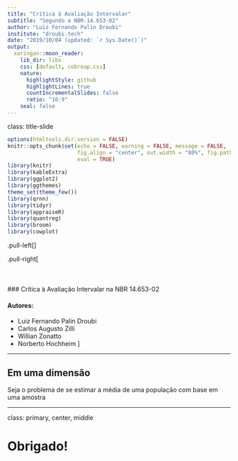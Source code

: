 ```yaml
---
title: "Crítica à Avaliação Intervalar"
subtitle: "Segundo a NBR-14.653-02"
author: "Luiz Fernando Palin Droubi"
institute: "droubi.tech"
date: "2019/10/04 (updated: `r Sys.Date()`)"
output:
  xaringan::moon_reader:
    lib_dir: libs
    css: [default, cobreap.css]
    nature:
      highlightStyle: github
      highlightLines: true
      countIncrementalSlides: false
      ratio: "16:9"
    seal: false
---
```

class: title-slide

```r
options(htmltools.dir.version = FALSE)
knitr::opts_chunk$set(echo = FALSE, warning = FALSE, message = FALSE,
                      fig.align = "center", out.width = "80%", fig.path = "images/",
                      eval = TRUE)
library(knitr)
library(kableExtra)
library(ggplot2)
library(ggthemes)
theme_set(theme_few())
library(qrnn)
library(tidyr)
library(appraiseR)
library(quantreg)
library(broom)
library(cowplot)
```

.pull-left[
]

.pull-right[
<br><br><br><br>
### Crítica à Avaliação Intervalar na NBR 14.653-02

#### Autores:

* Luiz Fernando Palin Droubi
* Carlos Augusto Zilli
* Willian Zonatto
* Norberto Hochheim
]

---

## Em uma dimensão

Seja o problema de se estimar a média de uma população com base em uma amostra



---
class: primary, center, middle

# Obrigado!


